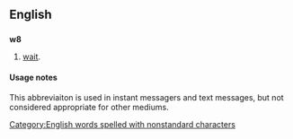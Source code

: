 ==English==

==={{abbreviation}}===
'''w8'''

# {{context|internet slang|text messaging}} [[wait]].

====Usage notes====
This abbreviaiton is used in instant messagers and text messages, but not considered appropriate for other mediums.

[[Category:English words spelled with nonstandard characters]]